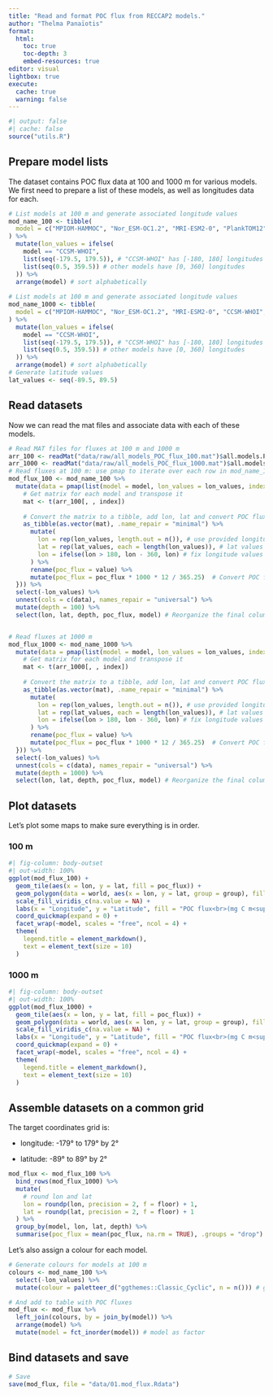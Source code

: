 ```yaml
---
title: "Read and format POC flux from RECCAP2 models."
author: "Thelma Panaïotis"
format:
  html:
    toc: true
    toc-depth: 3
    embed-resources: true
editor: visual
lightbox: true
execute:
  cache: true
  warning: false
---
```


```r
#| output: false
#| cache: false
source("utils.R")
```

## Prepare model lists

The dataset contains POC flux data at 100 and 1000 m for various models. We first need to prepare a list of these models, as well as longitudes data for each.

```r
# List models at 100 m and generate associated longitude values
mod_name_100 <- tibble(
  model = c("MPIOM-HAMMOC", "Nor_ESM-OC1.2", "MRI-ESM2-0", "PlankTOM12", "MOM6-Prenceton", "ORCA1-LIM3-PISCES", "CCSM-WHOI", "CNRM-ESM2", "FESOM−REcoM_LR", "EC-Earth3", "CESM-ETHZ", "SIMPLE-TRIM", "ECCO-Darwin"),
) %>% 
  mutate(lon_values = ifelse(
    model == "CCSM-WHOI",
    list(seq(-179.5, 179.5)), # "CCSM-WHOI" has [-180, 180] longitudes
    list(seq(0.5, 359.5)) # other models have [0, 360] longitudes
  )) %>% 
  arrange(model) # sort alphabetically
 
# List models at 100 m and generate associated longitude values
mod_name_1000 <- tibble(
  model = c("MPIOM-HAMMOC", "Nor_ESM-OC1.2", "MRI-ESM2-0", "CCSM-WHOI", "FESOM−REcoM_LR", "CESM-ETHZ", "SIMPLE-TRIM", "ECCO-Darwin"),
) %>% 
  mutate(lon_values = ifelse(
    model == "CCSM-WHOI",
    list(seq(-179.5, 179.5)), # "CCSM-WHOI" has [-180, 180] longitudes
    list(seq(0.5, 359.5)) # other models have [0, 360] longitudes
  )) %>% 
  arrange(model) # sort alphabetically
# Generate latitude values
lat_values <- seq(-89.5, 89.5)
```

## Read datasets

Now we can read the mat files and associate data with each of these models.

```r
# Read MAT files for fluxes at 100 m and 1000 m
arr_100 <- readMat("data/raw/all_models_POC_flux_100.mat")$all.models.POC.flux.100 # 100 m
arr_1000 <- readMat("data/raw/all_models_POC_flux_1000.mat")$all.models.POC.flux.1000 # 1000 m
# Read fluxes at 100 m: use pmap to iterate over each row in mod_name_100 and generate the final dataframe
mod_flux_100 <- mod_name_100 %>%
  mutate(data = pmap(list(model = model, lon_values = lon_values, index = row_number()), function(model, lon_values, index) {
    # Get matrix for each model and transpose it
    mat <- t(arr_100[, , index])
    
    # Convert the matrix to a tibble, add lon, lat and convert POC flux
    as_tibble(as.vector(mat), .name_repair = "minimal") %>%
      mutate(
        lon = rep(lon_values, length.out = n()), # use provided longitude values
        lat = rep(lat_values, each = length(lon_values)), # lat values are always the same
        lon = ifelse(lon > 180, lon - 360, lon) # fix longitude values > 180
      ) %>%
      rename(poc_flux = value) %>% 
      mutate(poc_flux = poc_flux * 1000 * 12 / 365.25)  # Convert POC flux from mol C m⁻² y⁻¹ to mg C m⁻² d⁻¹)
  })) %>%
  select(-lon_values) %>%
  unnest(cols = c(data), names_repair = "universal") %>% 
  mutate(depth = 100) %>% 
  select(lon, lat, depth, poc_flux, model) # Reorganize the final columns


# Read fluxes at 1000 m
mod_flux_1000 <- mod_name_1000 %>%
  mutate(data = pmap(list(model = model, lon_values = lon_values, index = row_number()), function(model, lon_values, index) {
    # Get matrix for each model and transpose it
    mat <- t(arr_1000[, , index])
    
    # Convert the matrix to a tibble, add lon, lat and convert POC flux
    as_tibble(as.vector(mat), .name_repair = "minimal") %>%
      mutate(
        lon = rep(lon_values, length.out = n()), # use provided longitude values
        lat = rep(lat_values, each = length(lon_values)), # lat values are always the same
        lon = ifelse(lon > 180, lon - 360, lon) # fix longitude values > 180
      ) %>%
      rename(poc_flux = value) %>% 
      mutate(poc_flux = poc_flux * 1000 * 12 / 365.25)  # Convert POC flux from mol C m⁻² y⁻¹ to mg C m⁻² d⁻¹)
  })) %>%
  select(-lon_values) %>%
  unnest(cols = c(data), names_repair = "universal") %>% 
  mutate(depth = 1000) %>% 
  select(lon, lat, depth, poc_flux, model) # Reorganize the final columns
```

## Plot datasets

Let’s plot some maps to make sure everything is in order.

### 100 m

```r
#| fig-column: body-outset
#| out-width: 100%
ggplot(mod_flux_100) +
  geom_tile(aes(x = lon, y = lat, fill = poc_flux)) +
  geom_polygon(data = world, aes(x = lon, y = lat, group = group), fill = "grey") +
  scale_fill_viridis_c(na.value = NA) +
  labs(x = "Longitude", y = "Latitude", fill = "POC flux<br>(mg C m<sup>-2</sup> d<sup>-1</sup>)", title = "POC flux 100 m") +
  coord_quickmap(expand = 0) +
  facet_wrap(~model, scales = "free", ncol = 4) +
  theme(
    legend.title = element_markdown(),
    text = element_text(size = 10)
  )
```

### 1000 m

```r
#| fig-column: body-outset
#| out-width: 100%
ggplot(mod_flux_1000) +
  geom_tile(aes(x = lon, y = lat, fill = poc_flux)) +
  geom_polygon(data = world, aes(x = lon, y = lat, group = group), fill = "grey") +
  scale_fill_viridis_c(na.value = NA) +
  labs(x = "Longitude", y = "Latitude", fill = "POC flux<br>(mg C m<sup>-2</sup> d<sup>-1</sup>)", title = "POC flux 1000 m") +
  coord_quickmap(expand = 0) +
  facet_wrap(~model, scales = "free", ncol = 4) +
  theme(
    legend.title = element_markdown(),
    text = element_text(size = 10)
  )
```

## Assemble datasets on a common grid

The target coordinates grid is:

-   longitude: -179° to 179° by 2°

-   latitude: -89° to 89° by 2°

```r
mod_flux <- mod_flux_100 %>%
  bind_rows(mod_flux_1000) %>% 
  mutate(
    # round lon and lat
    lon = roundp(lon, precision = 2, f = floor) + 1,
    lat = roundp(lat, precision = 2, f = floor) + 1
  ) %>% 
  group_by(model, lon, lat, depth) %>%
  summarise(poc_flux = mean(poc_flux, na.rm = TRUE), .groups = "drop") # compute mean POC flux
```

Let’s also assign a colour for each model.

```r
# Generate colours for models at 100 m
colours <- mod_name_100 %>% 
  select(-lon_values) %>% 
  mutate(colour = paletteer_d("ggthemes::Classic_Cyclic", n = n())) # generate colours for models

# And add to table with POC fluxes
mod_flux <- mod_flux %>% 
  left_join(colours, by = join_by(model)) %>% 
  arrange(model) %>% 
  mutate(model = fct_inorder(model)) # model as factor
```

## Bind datasets and save

```r
# Save
save(mod_flux, file = "data/01.mod_flux.Rdata")
```
